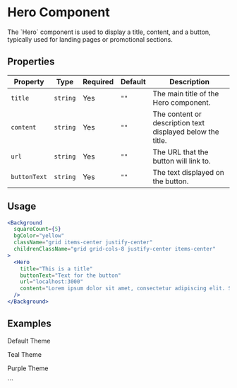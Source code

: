
# Hero Component

<div className="component-guide text-white">
<p>The `Hero` component is used to display a title, content, and a button, typically used for landing pages or promotional sections.</p>

## Properties

| Property     | Type     | Required | Default | Description                                                |
| ------------ | -------- | -------- | ------- | ---------------------------------------------------------- |
| `title`      | `string` | Yes      | `""`    | The main title of the Hero component.                      |
| `content`    | `string` | Yes      | `""`    | The content or description text displayed below the title. |
| `url`        | `string` | Yes      | `""`    | The URL that the button will link to.                      |
| `buttonText` | `string` | Yes      | `""`    | The text displayed on the button.                          |

## Usage

```jsx title="Hero Component"
<Background
  squareCount={5}
  bgColor="yellow"
  className="grid items-center justify-center"
  childrenClassName="grid grid-cols-8 justify-center items-center"
>
  <Hero
    title="This is a title"
    buttonText="Text for the button"
    url="localhost:3000"
    content="Lorem ipsum dolor sit amet, consectetur adipiscing elit. Sed do eiusmod tempor incididunt ut labore et dolore magna aliqua."
  />
</Background>
```

## Examples

<p>Default Theme</p>
<Background
  squareCount={5}
  bgColor="yellow"
  className="grid items-center justify-center py-8"
  childrenClassName="grid grid-cols-8 justify-center items-center h-full"
>
  <Hero
    title="This is a title"
    buttonText="Click Here"
    url="localhost:3000"
    content="Lorem ipsum dolor sit amet, consectetur adipiscing elit. Sed do eiusmod tempor incididunt ut labore et dolore magna aliqua."
  />
</Background>

<p>Teal Theme</p>
<Background
  squareCount={5}
  bgColor="teal"
  className="grid items-center justify-center py-8"
  childrenClassName="grid grid-cols-8 justify-center items-center h-full"
>
  <Hero
    title="This is a title"
    buttonText="Click Here"
    url="localhost:3000"
    content="Lorem ipsum dolor sit amet, consectetur adipiscing elit. Sed do eiusmod tempor incididunt ut labore et dolore magna aliqua."
  />
</Background>

 <p>Purple Theme</p>
  <Background squareCount={5} bgColor="purple" className="grid items-center justify-center py-8" childrenClassName="grid grid-cols-8 justify-center items-center h-full">
  <Hero title="This is a title" buttonText="Click Here" url="localhost:3000" content="Lorem ipsum dolor sit amet, consectetur adipiscing elit. Sed do eiusmod tempor incididunt ut labore et dolore magna aliqua." theme="purple" />
  </Background>
</div>
```
